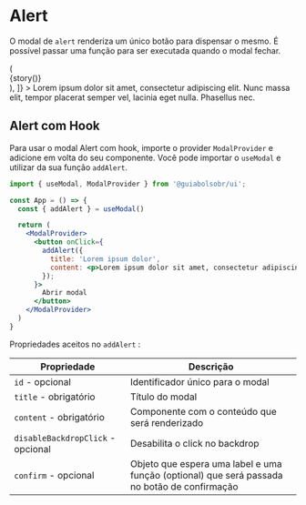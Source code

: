 
<Meta title="Notification/Modal" component={Modal} />

# Alert

O modal de `alert` renderiza um único botão para dispensar o mesmo. É possível passar uma função para ser executada quando o modal fechar.

<Preview>
  <Story
    name="Alert"
    decorators={[
      story => (
        <div
          style={{
            minHeight: '400px',
          }}
        >
          {story()}
        </div>
      ),
    ]}
  >
    <Modal id="alert" title="Lorem ipsum dolor" type="alert">
      <Text>
        Lorem ipsum dolor sit amet, consectetur adipiscing elit. Nunc massa
        elit, tempor placerat semper vel, lacinia eget nulla. Phasellus nec.
      </Text>
    </Modal>
  </Story>
</Preview>

## Alert com Hook

Para usar o modal Alert com hook, importe o provider `ModalProvider` e adicione em volta do seu componente. Você pode importar o `useModal` e utilizar da sua função `addAlert`.

```jsx
import { useModal, ModalProvider } from '@guiabolsobr/ui';

const App = () => {
  const { addAlert } = useModal()

  return (
    <ModalProvider>
      <button onClick={
        addAlert({
          title: 'Lorem ipsum dolor',
          content: <p>Lorem ipsum dolor sit amet, consectetur adipiscing elit. Nunc massa elit, tempor placerat semper vel, lacinia eget nulla. Phasellus nec.</p>,
        });
      }>
        Abrir modal
      </button>
    </ModalProvider>
  )
}
```

Propriedades aceitos no `addAlert` :

| Propriedade                       | Descrição                                                                                    |
| --------------------------------- | -------------------------------------------------------------------------------------------- |
| `id` - opcional                   | Identificador único para o modal                                                             |
| `title` - obrigatório             | Título do modal                                                                              |
| `content` - obrigatório           | Componente com o conteúdo que será renderizado                                               |
| `disableBackdropClick` - opcional | Desabilita o click no backdrop                                                               |
| `confirm` - opcional              | Objeto que espera uma label e uma função (optional) que será passada no botão de confirmação |
